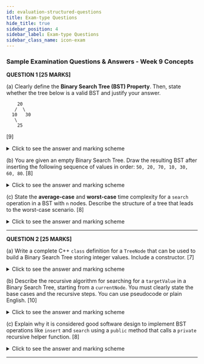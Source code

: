 ```yaml
---
id: evaluation-structured-questions
title: Exam-type Questions
hide_title: true
sidebar_position: 4
sidebar_label: Exam-type Questions
sidebar_class_name: icon-exam
---
```


<ModuleBanner />

### **Sample Examination Questions & Answers - Week 9 Concepts**

**QUESTION 1 \[25 MARKS]**

(a) Clearly define the **Binary Search Tree (BST) Property**. Then, state whether the tree below is a valid BST and justify your answer.

```
    20
   /  \
  10   30
   \
    25
```

\[9]

<details>
    <summary>Click to see the answer and marking scheme</summary>

    **Answer:**

    **BST Property DefinitionBox:** For any given node `N` in a binary tree, all values in its **left subtree** must be less than `N`'s value, and all values in its **right subtree** must be greater than `N`'s value. This property must hold true for all nodes in the tree.

    **Is the tree a valid BST?** No, it is not.

    **Justification:** The violation occurs at the node with value `25`. While `25` is correctly in the right subtree of node `10` (since `25 > 10`), it is in the left subtree of the root node `20`. According to the BST property, every node in the left subtree of the root `20` must be less than `20`. Since `25` is not less than `20`, the property is violated.

    **Marking Scheme:**

    * \[4 Marks] - For a clear and correct definition of the BST property.
    * \[1 Mark] - For correctly stating that the tree is not a valid BST.
    * \[4 Marks] - For a clear justification that correctly identifies the node `25` as violating the property relative to the root node `20`.

</details>

(b) You are given an empty Binary Search Tree. Draw the resulting BST after inserting the following sequence of values in order: `50, 20, 70, 10, 30, 60, 80`.
\[8]

<details>
    <summary>Click to see the answer and marking scheme</summary>

    **Answer:**

    The final tree structure should be:

    ```
    50
    /  \
    20   70
    /  \ /  \
    10 30 60 80
    ```

    **Trace of Insertions:**

    1. `50` becomes the root.
    2. `20 < 50` -> goes left of 50.
    3. `70 > 50` -> goes right of 50.
    4. `10 < 50` -> left. `10 < 20` -> goes left of 20.
    5. `30 < 50` -> left. `30 > 20` -> goes right of 20.
    6. `60 > 50` -> right. `60 < 70` -> goes left of 70.
    7. `80 > 50` -> right. `80 > 70` -> goes right of 70.

    **Marking Scheme:**

    * \[8 Marks] - For the correctly drawn final tree structure. (Partial marks awarded for partially correct trees, e.g., -1 for each misplaced node).

</details>

(c) State the **average-case** and **worst-case** time complexity for a `search` operation in a BST with `n` nodes. Describe the structure of a tree that leads to the worst-case scenario.
\[8]

<details>
    <summary>Click to see the answer and marking scheme</summary>

    **Answer:**

    * **Average-Case Time Complexity:** **\$O(\log n)\$**.

    * This occurs when the tree is reasonably balanced, as each comparison allows the algorithm to discard roughly half of the remaining nodes.
    * **Worst-Case Time Complexity:** **\$O(n)\$**.

    **Worst-Case Tree Structure:** The worst case occurs when the tree is **degenerate**, meaning it is completely unbalanced and resembles a linked list. This happens if the values are inserted in a sorted or reverse-sorted order (e.g., inserting `10, 20, 30, 40, 50`). In this structure, every node only has a right child (or only a left child), forming a long chain. A search must then visit every node sequentially.

    **Marking Scheme:**

    * \[2 Marks] - For correctly stating the average-case complexity.
    * \[2 Marks] - For correctly stating the worst-case complexity.
    * \[4 Marks] - For correctly describing the degenerate, linked-list-like structure that causes the worst case.

</details>

---

**QUESTION 2 \[25 MARKS]**

(a) Write a complete C++ `class` definition for a `TreeNode` that can be used to build a Binary Search Tree storing integer values. Include a constructor.
\[7]

<details>
    <summary>Click to see the answer and marking scheme</summary>

    **Answer:**

    ```cpp
    class TreeNode {
    public:
    int value;
    TreeNode* left;
    TreeNode* right;

    // Constructor to initialize the node
    TreeNode(int val) {
    value = val;
    left = nullptr;
    right = nullptr;
}
};
    ```

    **Marking Scheme:**

    * \[2 Marks] - For the correct class syntax.
    * \[3 Marks] - For correctly declaring the three members (`value`, `left`, `right`) with the correct types.
    * \[2 Marks] - For a correctly implemented constructor that initializes all members.

</details>

(b) Describe the recursive algorithm for searching for a `targetValue` in a Binary Search Tree, starting from a `currentNode`. You must clearly state the base cases and the recursive steps. You can use pseudocode or plain English.
\[10]

<details>
    <summary>Click to see the answer and marking scheme</summary>

    **Answer:**

    **Function: `search(currentNode, targetValue)`**

    **Base Cases:**

    1. If `currentNode` is `nullptr`, the path has ended, and the value is not in the tree. **Return `false`**.
    2. If `targetValue` is equal to `currentNode->value`, the value has been found. **Return `true`**.

    **Recursive Steps:**

    1. If `targetValue` is less than `currentNode->value`, the value, if it exists, must be in the left subtree. **Recursively call `search(currentNode->left, targetValue)` and return its result.**
    2. If `targetValue` is greater than `currentNode->value`, the value, if it exists, must be in the right subtree. **Recursively call `search(currentNode->right, targetValue)` and return its result.**

    **Marking Scheme:**

    * \[2 Marks] - For identifying the `nullptr` base case (value not found).
    * \[2 Marks] - For identifying the `value ==` base case (value found).
    * \[3 Marks] - For correctly describing the recursive step for going left.
    * \[3 Marks] - For correctly describing the recursive step for going right.

</details>

(c) Explain why it is considered good software design to implement BST operations like `insert` and `search` using a `public` method that calls a `private` recursive helper function.
\[8]

<details>
    <summary>Click to see the answer and marking scheme</summary>

    **Answer:**

    This design pattern is good for two main reasons: **Simplicity** and **Encapsulation**.

    1. **Simplicity (for the user):** The public interface is kept clean and simple. The user of the class only needs to call `myTree.insert(value)`. They do not need to know about the internal `TreeNode` structure or provide the `root` pointer to start the operation.

    2. **Encapsulation (Hiding Complexity):** The recursive part of the algorithm requires passing node pointers (`TreeNode*`) as parameters from one call to the next. This is an implementation detail. By making the recursive helper function `private`, we hide this complexity from the outside world. This protects the internal state of the tree (like the `root` pointer) from being accidentally modified or corrupted by external code. It enforces a clear boundary between the class's interface and its implementation.

    **Marking Scheme:**

    * \[4 Marks] - For explaining the simplicity aspect (clean public interface for the user).
    * \[4 Marks] - For explaining the encapsulation aspect (hiding the complexity of recursive calls and protecting internal state like the `root` pointer).

</details>

---
